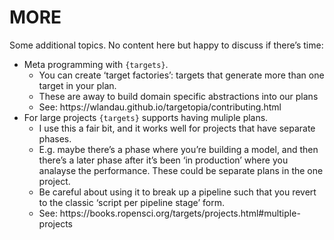 # MORE

Some additional topics. No content here but happy to discuss if there's time:

  - Meta programming with `{targets}`.
    - You can create 'target factories': targets that generate more than one target in your plan.
    - These are away to build domain specific abstractions into our plans
    - See: https://wlandau.github.io/targetopia/contributing.html

  - For large projects `{targets}` supports having muliple plans.
    - I use this a fair bit, and it works well for projects that have separate phases.
    - E.g. maybe there's a phase where you're building a model, and then there's a later phase after it's been 'in production' where you analayse the performance. These could be separate plans in the one project.
    - Be careful about using it to break up a pipeline such that you revert to the classic 'script per pipeline stage' form.
    - See: https://books.ropensci.org/targets/projects.html#multiple-projects
